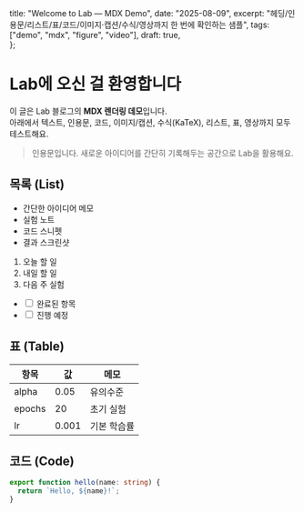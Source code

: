   title: "Welcome to Lab — MDX Demo",
  date: "2025-08-09",
  excerpt: "헤딩/인용문/리스트/표/코드/이미지·캡션/수식/영상까지 한 번에 확인하는 샘플",
  tags: ["demo", "mdx", "figure", "video"],
  draft: true,  
};

# Lab에 오신 걸 환영합니다

이 글은 Lab 블로그의 **MDX 렌더링 데모**입니다.  
아래에서 텍스트, 인용문, 코드, 이미지/캡션, 수식(KaTeX), 리스트, 표, 영상까지 모두 테스트해요.

> 인용문입니다. 새로운 아이디어를 간단히 기록해두는 공간으로 Lab을 활용해요.

## 목록 (List)

- 간단한 아이디어 메모
- 실험 노트
- 코드 스니펫
- 결과 스크린샷

1. 오늘 할 일
2. 내일 할 일
3. 다음 주 실험

<ul className="task-list">
  <li><input type="checkbox" defaultChecked /> 완료된 항목</li>
  <li><input type="checkbox" /> 진행 예정</li>
</ul>

## 표 (Table)

<table>
  <thead>
    <tr>
      <th>항목</th>
      <th style={{textAlign: "right"}}>값</th>
      <th>메모</th>
    </tr>
  </thead>
  <tbody>
    <tr>
      <td>alpha</td>
      <td style={{textAlign: "right"}}>0.05</td>
      <td>유의수준</td>
    </tr>
    <tr>
      <td>epochs</td>
      <td style={{textAlign: "right"}}>20</td>
      <td>초기 실험</td>
    </tr>
    <tr>
      <td>lr</td>
      <td style={{textAlign: "right"}}>0.001</td>
      <td>기본 학습률</td>
    </tr>
  </tbody>
</table>

## 코드 (Code)

```ts
export function hello(name: string) {
  return `Hello, ${name}!`;
}
```